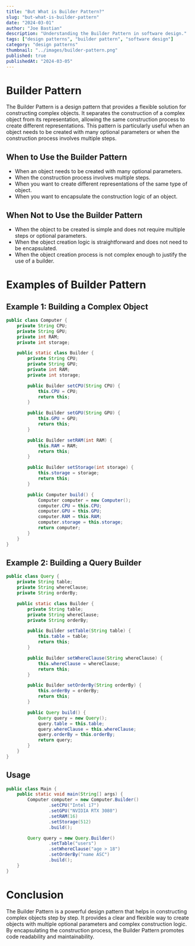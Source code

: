 ```yaml
---
title: "But What is Builder Pattern?"
slug: "but-what-is-builder-pattern"
date: "2024-03-01"
author: "Joe Bastian"
description: "Understanding the Builder Pattern in software design."
tags: ["design patterns", "builder pattern", "software design"]
category: "design patterns"
thumbnail: "../images/builder-pattern.png"
published: true 
publishedAt: "2024-03-05"
---
```


# Builder Pattern

The Builder Pattern is a design pattern that provides a flexible solution for constructing complex objects. It separates the construction of a complex object from its representation, allowing the same construction process to create different representations. This pattern is particularly useful when an object needs to be created with many optional parameters or when the construction process involves multiple steps.

## When to Use the Builder Pattern

- When an object needs to be created with many optional parameters.
- When the construction process involves multiple steps.
- When you want to create different representations of the same type of object.
- When you want to encapsulate the construction logic of an object.

## When Not to Use the Builder Pattern

- When the object to be created is simple and does not require multiple steps or optional parameters.
- When the object creation logic is straightforward and does not need to be encapsulated.
- When the object creation process is not complex enough to justify the use of a builder.

# Examples of Builder Pattern

## Example 1: Building a Complex Object

```java
public class Computer {
    private String CPU;
    private String GPU;
    private int RAM;
    private int storage;

    public static class Builder {
        private String CPU;
        private String GPU;
        private int RAM;
        private int storage;

        public Builder setCPU(String CPU) {
            this.CPU = CPU;
            return this;
        }

        public Builder setGPU(String GPU) {
            this.GPU = GPU;
            return this;
        }

        public Builder setRAM(int RAM) {
            this.RAM = RAM;
            return this;
        }

        public Builder setStorage(int storage) {
            this.storage = storage;
            return this;
        }

        public Computer build() {
            Computer computer = new Computer();
            computer.CPU = this.CPU;
            computer.GPU = this.GPU;
            computer.RAM = this.RAM;
            computer.storage = this.storage;
            return computer;
        }
    }
}
```

## Example 2: Building a Query Builder

```java
public class Query {
    private String table;
    private String whereClause;
    private String orderBy;

    public static class Builder {
        private String table;
        private String whereClause;
        private String orderBy;

        public Builder setTable(String table) {
            this.table = table;
            return this;
        }

        public Builder setWhereClause(String whereClause) {
            this.whereClause = whereClause;
            return this;
        }

        public Builder setOrderBy(String orderBy) {
            this.orderBy = orderBy;
            return this;
        }

        public Query build() {
            Query query = new Query();
            query.table = this.table;
            query.whereClause = this.whereClause;
            query.orderBy = this.orderBy;
            return query;
        }
    }
}
```

## Usage

```java
public class Main {
    public static void main(String[] args) {
        Computer computer = new Computer.Builder()
                .setCPU("Intel i7")
                .setGPU("NVIDIA RTX 3080")
                .setRAM(16)
                .setStorage(512)
                .build();

        Query query = new Query.Builder()
                .setTable("users")
                .setWhereClause("age > 18")
                .setOrderBy("name ASC")
                .build();
    }
}
```

# Conclusion

The Builder Pattern is a powerful design pattern that helps in constructing complex objects step by step. It provides a clear and flexible way to create objects with multiple optional parameters and complex construction logic. By encapsulating the construction process, the Builder Pattern promotes code readability and maintainability.
